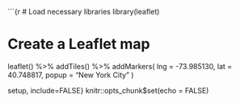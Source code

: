 ```{r
# Load necessary libraries
library(leaflet)

# Create a Leaflet map
leaflet() %>%
  addTiles() %>%
  addMarkers(
    lng = -73.985130,
    lat = 40.748817,
    popup = "New York City"
  )

setup, include=FALSE}
knitr::opts_chunk$set(echo = FALSE)
